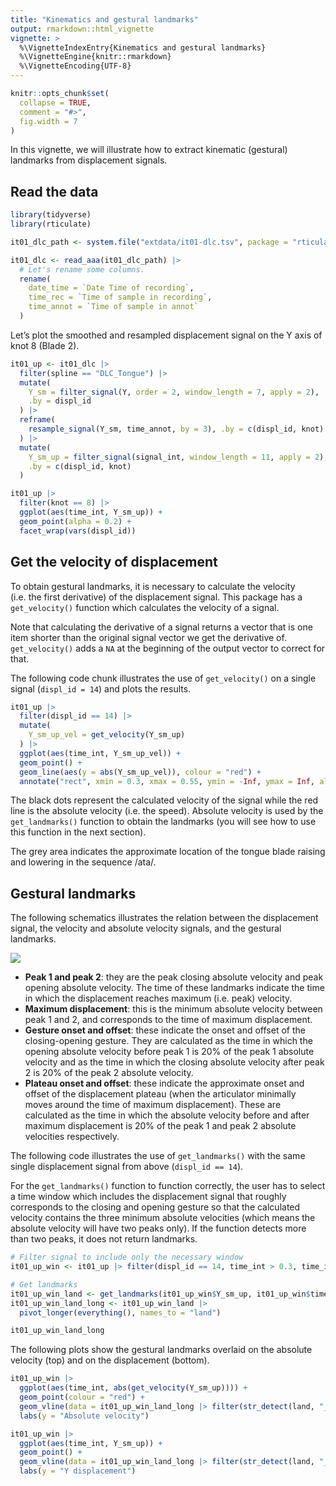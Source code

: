 ```yaml
---
title: "Kinematics and gestural landmarks"
output: rmarkdown::html_vignette
vignette: >
  %\VignetteIndexEntry{Kinematics and gestural landmarks}
  %\VignetteEngine{knitr::rmarkdown}
  %\VignetteEncoding{UTF-8}
---
```


```r
knitr::opts_chunk$set(
  collapse = TRUE,
  comment = "#>",
  fig.width = 7
)
```

In this vignette, we will illustrate how to extract kinematic (gestural) landmarks from displacement signals.

## Read the data

```r
library(tidyverse)
library(rticulate)
```

```r
it01_dlc_path <- system.file("extdata/it01-dlc.tsv", package = "rticulate")

it01_dlc <- read_aaa(it01_dlc_path) |> 
  # Let's rename some columns.
  rename(
    date_time = `Date Time of recording`,
    time_rec = `Time of sample in recording`,
    time_annot = `Time of sample in annot`
  )
```

Let's plot the smoothed and resampled displacement signal on the Y axis of knot 8 (Blade 2).

```r
it01_up <- it01_dlc |> 
  filter(spline == "DLC_Tongue") |> 
  mutate(
    Y_sm = filter_signal(Y, order = 2, window_length = 7, apply = 2),
    .by = displ_id
  ) |> 
  reframe(
    resample_signal(Y_sm, time_annot, by = 3), .by = c(displ_id, knot)
  ) |> 
  mutate(
    Y_sm_up = filter_signal(signal_int, window_length = 11, apply = 2),
    .by = c(displ_id, knot)
  )

it01_up |> 
  filter(knot == 8) |> 
  ggplot(aes(time_int, Y_sm_up)) +
  geom_point(alpha = 0.2) +
  facet_wrap(vars(displ_id))
```

## Get the velocity of displacement

To obtain gestural landmarks, it is necessary to calculate the velocity (i.e. the first derivative) of the displacement signal. This package has a `get_velocity()` function which calculates the velocity of a signal.

Note that calculating the derivative of a signal returns a vector that is one item shorter than the original signal vector we get the derivative of. `get_velocity()` adds a `NA` at the beginning of the output vector to correct for that.

The following code chunk illustrates the use of `get_velocity()` on a single signal (`displ_id = 14`) and plots the results.

```r
it01_up |> 
  filter(displ_id == 14) |> 
  mutate(
    Y_sm_up_vel = get_velocity(Y_sm_up)
  ) |> 
  ggplot(aes(time_int, Y_sm_up_vel)) +
  geom_point() +
  geom_line(aes(y = abs(Y_sm_up_vel)), colour = "red") +
  annotate("rect", xmin = 0.3, xmax = 0.55, ymin = -Inf, ymax = Inf, alpha = 0.3)
```

The black dots represent the calculated velocity of the signal while the red line is the absolute velocity (i.e. the speed). Absolute velocity is used by the `get_landmarks()` function to obtain the landmarks (you will see how to use this function in the next section).

The grey area indicates the approximate location of the tongue blade raising and lowering in the sequence /ata/.

## Gestural landmarks

The following schematics illustrates the relation between the displacement signal, the velocity and absolute velocity signals, and the gestural landmarks.

![](gestures.png)

- **Peak 1 and peak 2**: they are the peak closing absolute velocity and peak opening absolute velocity. The time of these landmarks indicate the time in which the displacement reaches maximum (i.e. peak) velocity.
- **Maximum displacement**: this is the minimum absolute velocity between peak 1 and 2, and corresponds to the time of maximum displacement.
- **Gesture onset and offset**: these indicate the onset and offset of the closing-opening gesture. They are calculated as the time in which the opening absolute velocity before peak 1 is 20% of the peak 1 absolute velocity and as the time in which the closing absolute velocity after peak 2 is 20% of the peak 2 absolute velocity.
- **Plateau onset and offset**: these indicate the approximate onset and offset of the displacement plateau (when the articulator minimally moves around the time of maximum displacement). These are calculated as the time in which the absolute velocity before and after maximum displacement is 20% of the peak 1 and peak 2 absolute velocities respectively.

The following code illustrates the use of `get_landmarks()` with the same single displacement signal from above (`displ_id == 14`).

For the `get_landmarks()` function to function correctly, the user has to select a time window which includes the displacement signal that roughly corresponds to the closing and opening gesture so that the calculated velocity contains the three minimum absolute velocities (which means the absolute velocity will have two peaks only). If the function detects more than two peaks, it does not return landmarks.

```r
# Filter signal to include only the necessary window
it01_up_win <- it01_up |> filter(displ_id == 14, time_int > 0.3, time_int < 0.55)

# Get landmarks
it01_up_win_land <- get_landmarks(it01_up_win$Y_sm_up, it01_up_win$time_int)
it01_up_win_land_long <- it01_up_win_land |> 
  pivot_longer(everything(), names_to = "land")

it01_up_win_land_long
```

The following plots show the gestural landmarks overlaid on the absolute velocity (top) and on the displacement (bottom).

```r
it01_up_win |> 
  ggplot(aes(time_int, abs(get_velocity(Y_sm_up)))) +
  geom_point(colour = "red") +
  geom_vline(data = it01_up_win_land_long |> filter(str_detect(land, "_ons|_off")), aes(xintercept = value)) +
  labs(y = "Absolute velocity")

it01_up_win |> 
  ggplot(aes(time_int, Y_sm_up)) +
  geom_point() +
  geom_vline(data = it01_up_win_land_long |> filter(str_detect(land, "_ons|_off")), aes(xintercept = value)) +
  labs(y = "Y displacement")
```

